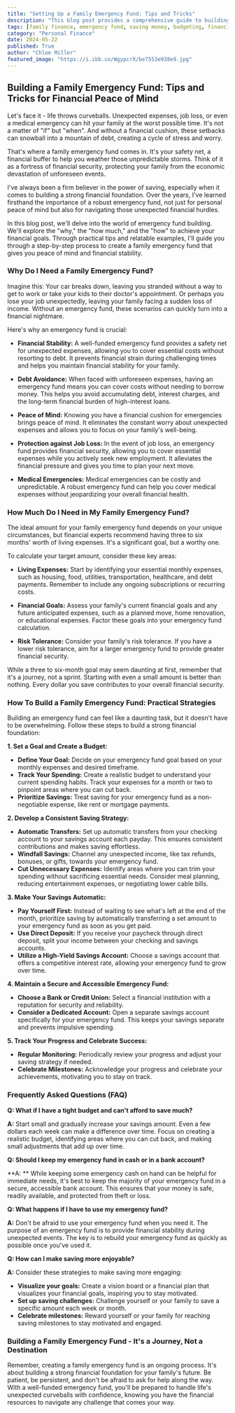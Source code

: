 ```yaml
---
title: "Setting Up a Family Emergency Fund: Tips and Tricks"
description: "This blog post provides a comprehensive guide to building a family emergency fund. Learn why it's essential, how much to save, and practical strategies for achieving your financial goals. Discover tips for budgeting, setting saving goals, and maintaining financial stability."
tags: [family finance, emergency fund, saving money, budgeting, financial planning, financial security, debt avoidance, financial stability, financial goals, personal finance, money management, financial advice, investing, personal finance tips, money saving tips]
category: "Personal Finance"
date: 2024-05-22
published: True
author: "Chloe Miller"
featured_image: "https://i.ibb.co/WgypcrX/be7553e938e9.jpg"
---
```


##  Building a Family Emergency Fund: Tips and Tricks for Financial Peace of Mind

Let's face it - life throws curveballs. Unexpected expenses, job loss, or even a medical emergency can hit your family at the worst possible time. It's not a matter of "if" but "when". And without a financial cushion, these setbacks can snowball into a mountain of debt, creating a cycle of stress and worry.

That's where a family emergency fund comes in. It's your safety net, a financial buffer to help you weather those unpredictable storms. Think of it as a fortress of financial security, protecting your family from the economic devastation of unforeseen events.

I've always been a firm believer in the power of saving, especially when it comes to building a strong financial foundation.  Over the years, I've learned firsthand the importance of a robust emergency fund, not just for personal peace of mind but also for navigating those unexpected financial hurdles. 

In this blog post, we'll delve into the world of emergency fund building. We'll explore the "why," the "how much," and the "how" to achieve your financial goals.  Through practical tips and relatable examples, I'll guide you through a step-by-step process to create a family emergency fund that gives you peace of mind and financial stability.

### Why Do I Need a Family Emergency Fund? 

Imagine this: Your car breaks down, leaving you stranded without a way to get to work or take your kids to their doctor's appointment. Or perhaps you lose your job unexpectedly, leaving your family facing a sudden loss of income. Without an emergency fund, these scenarios can quickly turn into a financial nightmare.

Here's why an emergency fund is crucial:

* **Financial Stability:** A well-funded emergency fund provides a safety net for unexpected expenses, allowing you to cover essential costs without resorting to debt. It prevents financial strain during challenging times and helps you maintain financial stability for your family.

* **Debt Avoidance:**  When faced with unforeseen expenses, having an emergency fund means you can cover costs without needing to borrow money. This helps you avoid accumulating debt, interest charges, and the long-term financial burden of high-interest loans.

* **Peace of Mind:** Knowing you have a financial cushion for emergencies brings peace of mind. It eliminates the constant worry about unexpected expenses and allows you to focus on your family's well-being.

* **Protection against Job Loss:**  In the event of job loss, an emergency fund provides financial security, allowing you to cover essential expenses while you actively seek new employment.  It alleviates the financial pressure and gives you time to plan your next move.

* **Medical Emergencies:** Medical emergencies can be costly and unpredictable.  A robust emergency fund can help you cover medical expenses without jeopardizing your overall financial health.

###  How Much Do I Need in My Family Emergency Fund?

The ideal amount for your family emergency fund depends on your unique circumstances, but financial experts recommend having three to six months' worth of living expenses. It's a significant goal, but a worthy one.

To calculate your target amount, consider these key areas:

* **Living Expenses:** Start by identifying your essential monthly expenses, such as housing, food, utilities, transportation, healthcare, and debt payments.  Remember to include any ongoing subscriptions or recurring costs.

* **Financial Goals:** Assess your family's current financial goals and any future anticipated expenses, such as a planned move, home renovation, or educational expenses.  Factor these goals into your emergency fund calculation.

* **Risk Tolerance:** Consider your family's risk tolerance. If you have a lower risk tolerance, aim for a larger emergency fund to provide greater financial security.

While a three to six-month goal may seem daunting at first, remember that it's a journey, not a sprint. Starting with even a small amount is better than nothing.  Every dollar you save contributes to your overall financial security.

### How To Build a Family Emergency Fund: Practical Strategies

Building an emergency fund can feel like a daunting task, but it doesn't have to be overwhelming.  Follow these steps to build a strong financial foundation:

**1. Set a Goal and Create a Budget:**

* **Define Your Goal:**  Decide on your emergency fund goal based on your monthly expenses and desired timeframe.  
* **Track Your Spending:**  Create a realistic budget to understand your current spending habits. Track your expenses for a month or two to pinpoint areas where you can cut back.  
* **Prioritize Savings:**  Treat saving for your emergency fund as a non-negotiable expense, like rent or mortgage payments.  

**2.  Develop a Consistent Saving Strategy:**

* **Automatic Transfers:**  Set up automatic transfers from your checking account to your savings account each payday.  This ensures consistent contributions and makes saving effortless.
* **Windfall Savings:**  Channel any unexpected income, like tax refunds, bonuses, or gifts, towards your emergency fund.  
* **Cut Unnecessary Expenses:**  Identify areas where you can trim your spending without sacrificing essential needs.  Consider meal planning, reducing entertainment expenses, or negotiating lower cable bills.

**3. Make Your Savings Automatic:**

* **Pay Yourself First:**  Instead of waiting to see what's left at the end of the month, prioritize saving by automatically transferring a set amount to your emergency fund as soon as you get paid.
* **Use Direct Deposit:**  If you receive your paycheck through direct deposit, split your income between your checking and savings accounts.  
* **Utilize a High-Yield Savings Account:** Choose a savings account that offers a competitive interest rate, allowing your emergency fund to grow over time.

**4.  Maintain a Secure and Accessible Emergency Fund:**

* **Choose a Bank or Credit Union:**  Select a financial institution with a reputation for security and reliability.  
* **Consider a Dedicated Account:**  Open a separate savings account specifically for your emergency fund. This keeps your savings separate and prevents impulsive spending.

**5.  Track Your Progress and Celebrate Success:**

* **Regular Monitoring:**  Periodically review your progress and adjust your saving strategy if needed.
* **Celebrate Milestones:**  Acknowledge your progress and celebrate your achievements, motivating you to stay on track.

### Frequently Asked Questions (FAQ)

**Q: What if I have a tight budget and can't afford to save much?**

**A:**  Start small and gradually increase your savings amount. Even a few dollars each week can make a difference over time.  Focus on creating a realistic budget, identifying areas where you can cut back, and making small adjustments that add up over time.

**Q: Should I keep my emergency fund in cash or in a bank account?**

**A: ** While keeping some emergency cash on hand can be helpful for immediate needs, it's best to keep the majority of your emergency fund in a secure, accessible bank account.  This ensures that your money is safe, readily available, and protected from theft or loss.

**Q: What happens if I have to use my emergency fund?**

**A:**   Don't be afraid to use your emergency fund when you need it.  The purpose of an emergency fund is to provide financial stability during unexpected events.  The key is to rebuild your emergency fund as quickly as possible once you've used it.

**Q: How can I make saving more enjoyable?**

**A:**  Consider these strategies to make saving more engaging:

* **Visualize your goals:**  Create a vision board or a financial plan that visualizes your financial goals, inspiring you to stay motivated.
* **Set up saving challenges:**  Challenge yourself or your family to save a specific amount each week or month.
* **Celebrate milestones:** Reward yourself or your family for reaching saving milestones to stay motivated and engaged.

###  Building a Family Emergency Fund - It's a Journey, Not a Destination

Remember, creating a family emergency fund is an ongoing process. It's about building a strong financial foundation for your family's future. Be patient, be persistent, and don't be afraid to ask for help along the way.  With a well-funded emergency fund, you'll be prepared to handle life's unexpected curveballs with confidence, knowing you have the financial resources to navigate any challenge that comes your way.